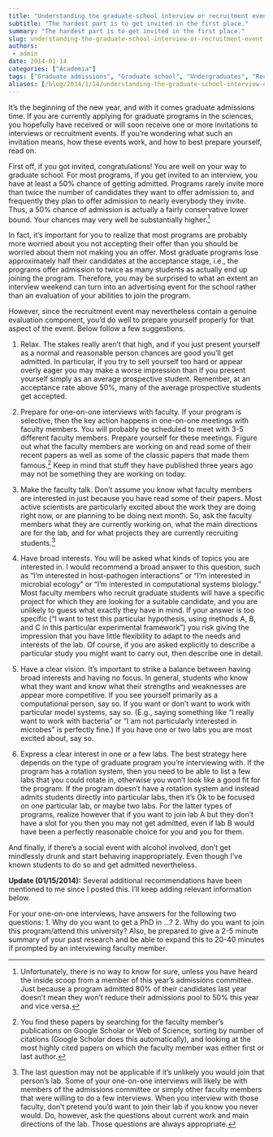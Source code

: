 ```yaml
---
title: "Understanding the graduate-school interview or recruitment event"
subtitle: "The hardest part is to get invited in the first place."
summary: "The hardest part is to get invited in the first place."
slug: understanding-the-graduate-school-interview-or-recruitment-event
authors:
 - admin
date: 2014-01-14
categories: ["Academia"]
tags: ["Graduate admissions", "Graduate school", "Undergraduates", "Recruitment weekend"]
aliases: [/blog/2014/1/14/understanding-the-graduate-school-interview-or-recruitment-event]
---
```


It’s the beginning of the new year, and with it comes graduate admissions time. If you are currently applying for graduate programs in the sciences, you hopefully have received or will soon receive one or more invitations to interviews or recruitment events. If you’re wondering what such an invitation means, how these events work, and how to best prepare yourself, read on.

First off, if you got invited, congratulations! You are well on your way to graduate school. For most programs, if you get invited to an interview, you have at least a 50% chance of getting admitted. Programs rarely invite more than twice the number of candidates they want to offer admission to, and frequently they plan to offer admission to nearly everybody they invite. Thus, a 50% chance of admission is actually a fairly conservative lower bound. Your chances may very well be substantially higher.[^1]

[^1]: Unfortunately, there is no way to know for sure, unless you have heard the inside scoop from a member of this year’s admissions committee. Just because a program admitted 80% of their candidates last year doesn’t mean they won’t reduce their admissions pool to 50% this year and vice versa.


In fact, it’s important for you to realize that most programs are probably more worried about you not accepting their offer than you should be worried about them not making you an offer. Most graduate programs lose approximately half their candidates at the acceptance stage, i.e., the programs offer admission to twice as many students as actually end up joining the program. Therefore, you may be surprised to what an extent an interview weekend can turn into an advertising event for the school rather than an evaluation of your abilities to join the program.

However, since the recruitment event may nevertheless contain a genuine evaluation component, you’d do well to prepare yourself properly for that aspect of the event. Below follow a few suggestions.

1. Relax. The stakes really aren’t that high, and if you just present yourself as a normal and reasonable person chances are good you’ll get admitted. In particular, if you try to sell yourself too hard or appear overly eager you may make a worse impression than if you present yourself simply as an average prospective student. Remember, at an acceptance rate above 50%, many of the average prospective students get accepted.

2. Prepare for one-on-one interviews with faculty. If your program is selective, then the key action happens in one-on-one meetings with faculty members. You will probably be scheduled to meet with 3-5 different faculty members. Prepare yourself for these meetings. Figure out what the faculty members are working on and read some of their recent papers as well as some of the classic papers that made them famous.[^2] Keep in mind that stuff they have published three years ago may not be something they are working on today.

[^2]: You find these papers by searching for the faculty member’s publications on Google Scholar or Web of Science, sorting by number of citations (Google Scholar does this automatically), and looking at the most highly cited papers on which the faculty member was either first or last author.


3. Make the faculty talk. Don’t assume you know what faculty members are interested in just because you have read some of their papers. Most active scientists are particularly excited about the work they are doing right now, or are planning to be doing next month. So, ask the faculty members what they are currently working on, what the main directions are for the lab, and for what projects they are currently recruiting students.[^3]

[^3]: The last question may not be applicable if it’s unlikely you would join that person’s lab. Some of your one-on-one interviews will likely be with members of the admissions committee or simply other faculty members that were willing to do a few interviews. When you interview with those faculty, don’t pretend you’d want to join their lab if you know you never would. Do, however, ask the questions about current work and main directions of the lab. Those questions are always appropriate.


4. Have broad interests. You will be asked what kinds of topics you are interested in. I would recommend a broad answer to this question, such as “I’m interested in host-pathogen interactions” or “I’m interested in microbial ecology” or “I’m interested in computational systems biology.” Most faculty members who recruit graduate students will have a specific project for which they are looking for a suitable candidate, and you are unlikely to guess what exactly they have in mind. If your answer is too specific (“I want to test this particular hypothesis, using methods A, B, and C in this particular experimental framework”) you risk giving the impression that you have little flexibility to adapt to the needs and interests of the lab. Of course, if you are asked explicitly to describe a particular study you might want to carry out, then describe one in detail.

5. Have a clear vision. It’s important to strike a balance between having broad interests and having no focus. In general, students who know what they want and know what their strengths and weaknesses are appear more competitive. If you see yourself primarily as a computational person, say so. If you want or don’t want to work with particular model systems, say so. (E.g., saying something like “I really want to work with bacteria” or “I am not particularly interested in microbes” is perfectly fine.) If you have one or two labs you are most excited about, say so.

6. Express a clear interest in one or a few labs. The best strategy here depends on the type of graduate program you’re interviewing with. If the program has a rotation system, then you need to be able to list a few labs that you could rotate in, otherwise you won’t look like a good fit for the program. If the program doesn’t have a rotation system and instead admits students directly into particular labs, then it’s Ok to be focused on one particular lab, or maybe two labs. For the latter types of programs, realize however that if you want to join lab A but they don’t have a slot for you then you may not get admitted, even if lab B would have been a perfectly reasonable choice for you and you for them.

And finally, if there’s a social event with alcohol involved, don’t get mindlessly drunk and start behaving inappropriately. Even though I’ve known students to do so and get admitted nevertheless.

**Update (01/15/2014):** Several additional recommendations have been mentioned to me since I posted this. I'll keep adding relevant information below.

For your one-on-one interviews, have answers for the following two questions: 1. Why do you want to get a PhD in ...? 2. Why do you want to join this program/attend this university? Also, be prepared to give a 2-5 minute summary of your past research and be able to expand this to 20-40 minutes if prompted by an interviewing faculty member.
